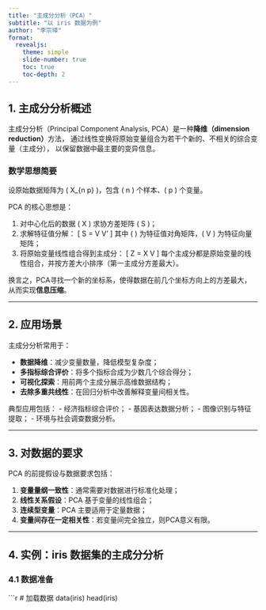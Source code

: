 ```yaml
---
title: "主成分分析（PCA）"
subtitle: "以 iris 数据为例"
author: "李宗璋"
format: 
  revealjs:
    theme: simple
    slide-number: true
    toc: true
    toc-depth: 2
---
```


## 1. 主成分分析概述

主成分分析（Principal Component Analysis, PCA）是一种**降维（dimension reduction）**方法，
通过线性变换将原始变量组合为若干个新的、不相关的综合变量（主成分），
以保留数据中最主要的变异信息。

### 数学思想简要

设原始数据矩阵为 \( X_{n \times p} \)，包含 \( n \) 个样本、\( p \) 个变量。

PCA 的核心思想是：

1. 对中心化后的数据 \( X \) 求协方差矩阵 \( S \)；
2. 求解特征值分解：
   \[
   S = V \Lambda V'
   \]
   其中 \( \Lambda \) 为特征值对角矩阵，\( V \) 为特征向量矩阵；
3. 将原始变量线性组合得到主成分：
   \[
   Z = X V
   \]
   每个主成分都是原始变量的线性组合，并按方差大小排序（第一主成分方差最大）。

换言之，PCA寻找一个新的坐标系，使得数据在前几个坐标方向上的方差最大，
从而实现**信息压缩**。

---

## 2. 应用场景

主成分分析常用于：

- **数据降维**：减少变量数量，降低模型复杂度；
- **多指标综合评价**：将多个指标合成为少数几个综合得分；
- **可视化探索**：用前两个主成分展示高维数据结构；
- **去除多重共线性**：在回归分析中改善解释变量间相关性。

典型应用包括：
- 经济指标综合评价；
- 基因表达数据分析；
- 图像识别与特征提取；
- 环境与社会调查数据分析。

---

## 3. 对数据的要求

PCA 的前提假设与数据要求包括：

1. **变量量纲一致性**：通常需要对数据进行标准化处理；
2. **线性关系假设**：PCA 基于变量的线性组合；
3. **连续型变量**：PCA 主要适用于定量数据；
4. **变量间存在一定相关性**：若变量间完全独立，则PCA意义有限。

---

## 4. 实例：iris 数据集的主成分分析

### 4.1 数据准备

```r
# 加载数据
data(iris)
head(iris)

